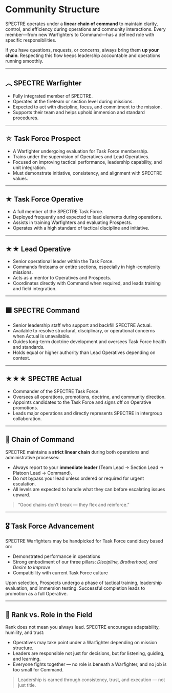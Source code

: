 # Community Structure

SPECTRE operates under a **linear chain of command** to maintain clarity, control, and efficiency during operations and community interactions. Every member—from new Warfighters to Command—has a defined role with specific responsibilities.

If you have questions, requests, or concerns, always bring them **up your chain**. Respecting this flow keeps leadership accountable and operations running smoothly.

---

## ︿ SPECTRE Warfighter

- Fully integrated member of SPECTRE.
- Operates at the fireteam or section level during missions.
- Expected to act with discipline, focus, and commitment to the mission.
- Supports their team and helps uphold immersion and standard procedures.

---

## ☆ Task Force Prospect

- A Warfighter undergoing evaluation for Task Force membership.
- Trains under the supervision of Operatives and Lead Operatives.
- Focused on improving tactical performance, leadership capability, and unit integration.
- Must demonstrate initiative, consistency, and alignment with SPECTRE values.

---

## ★ Task Force Operative

- A full member of the SPECTRE Task Force.
- Deployed frequently and expected to lead elements during operations.
- Assists in training Warfighters and evaluating Prospects.
- Operates with a high standard of tactical discipline and initiative.

---

## ★★ Lead Operative

- Senior operational leader within the Task Force.
- Commands fireteams or entire sections, especially in high-complexity missions.
- Acts as a mentor to Operatives and Prospects.
- Coordinates directly with Command when required, and leads training and field integration.

---

## ⬛ SPECTRE Command

- Senior leadership staff who support and backfill SPECTRE Actual.
- Available to resolve structural, disciplinary, or operational concerns when Actual is unavailable.
- Guides long-term doctrine development and oversees Task Force health and standards.
- Holds equal or higher authority than Lead Operatives depending on context.

---

## ★★★ SPECTRE Actual

- Commander of the SPECTRE Task Force.
- Oversees all operations, promotions, doctrine, and community direction.
- Appoints candidates to the Task Force and signs off on Operative promotions.
- Leads major operations and directly represents SPECTRE in intergroup collaboration.

---

## 🔄 Chain of Command

SPECTRE maintains a **strict linear chain** during both operations and administrative processes:

- Always report to your **immediate leader** (Team Lead → Section Lead → Platoon Lead → Command).
- Do not bypass your lead unless ordered or required for urgent escalation.
- All levels are expected to handle what they can before escalating issues upward.

> “Good chains don’t break — they flex and reinforce.”

---

## 🎖️ Task Force Advancement

SPECTRE Warfighters may be handpicked for Task Force candidacy based on:

- Demonstrated performance in operations
- Strong embodiment of our three pillars: _Discipline, Brotherhood, and Desire to Improve_
- Compatibility with current Task Force culture

Upon selection, Prospects undergo a phase of tactical training, leadership evaluation, and immersion testing. Successful completion leads to promotion as a full Operative.

---

## 🧭 Rank vs. Role in the Field

Rank does not mean you always lead. SPECTRE encourages adaptability, humility, and trust:

- Operatives may take point under a Warfighter depending on mission structure.
- Leaders are responsible not just for decisions, but for listening, guiding, and learning.
- Everyone fights together — no role is beneath a Warfighter, and no job is too small for Command.

> Leadership is earned through consistency, trust, and execution — not just title.
